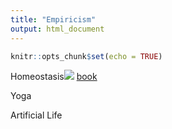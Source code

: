 ```yaml
---
title: "Empiricism"
output: html_document
---
```


```r
knitr::opts_chunk$set(echo = TRUE)
```
Homeostasis![](/Empiricism/Empiricism_files/homeostasis-cbd-oil-southport.jpg)
[book](https://www.amazon.co.uk/Breaking-out-Homeostasis-Mind-Body-Continue-ebook/dp/B077ZZ1DK2)

Yoga

Artificial Life